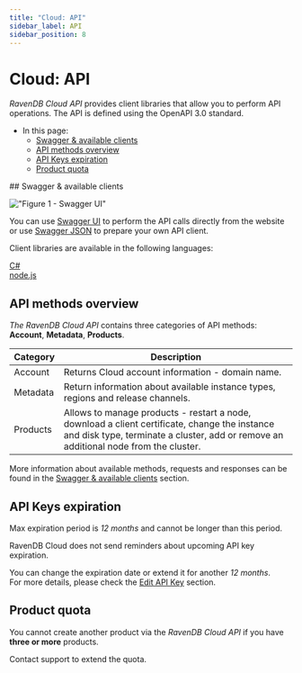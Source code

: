 ```yaml
---
title: "Cloud: API"
sidebar_label: API
sidebar_position: 8
---
```



# Cloud: API
<Admonition type="note" title="Note">

*RavenDB Cloud API* provides client libraries that allow you to perform API operations. 
The API is defined using the OpenAPI 3.0 standard. 

* In this page:
    * [Swagger & available clients](#swagger-&-available-clients)
    * [API methods overview](#api-methods-overview)
    * [API Keys expiration](#api-keys-expiration)
    * [Product quota](#product-quota)

</Admonition>
## Swagger & available clients

!["Figure 1 - Swagger UI"](./assets/cloud-api-swagger-ui-overview.png)

You can use [Swagger UI](https://api.cloud.ravendb.net/swagger/index.html) to perform the API calls directly from the website
or use [Swagger JSON](https://api.cloud.ravendb.net/api/v1/swagger.json) to prepare your own API client.

Client libraries are available in the following languages:

[C#](https://www.nuget.org/packages/RavenDB.Cloud.Api.Client)  
[node.js](https://www.npmjs.com/package/ravendb-cloud)



## API methods overview

*The RavenDB Cloud API* contains three categories of API methods: **Account**, **Metadata**, **Products**.

| **Category** | **Description**                                                                                                                                                                       |
|--------------|---------------------------------------------------------------------------------------------------------------------------------------------------------------------------------------|
| Account      | Returns Cloud account information - domain name.                                                                                                                                      |
| Metadata     | Return information about available instance types, regions and release channels.                                                                                                      |
| Products     | Allows to manage products - restart a node, download a client certificate, change the instance and disk type, terminate a cluster, add or remove an additional node from the cluster. |

More information about available methods, requests and responses can be found in the [Swagger & available clients](#swagger-&-available-clients) section.



## API Keys expiration

Max expiration period is *12 months* and cannot be longer than this period.

<Admonition type="warning" title="Warning"> 
RavenDB Cloud does not send reminders about upcoming API key expiration.   
</Admonition>

You can change the expiration date or extend it for another *12 months*.  
For more details, please check the [Edit API Key](../cloud/portal/cloud-portal-api-tab#edit-api-key) section.



## Product quota

You cannot create another product via the *RavenDB Cloud API* if you have **three or more** products.  

<Admonition type="info" title="Info">
Contact support to extend the quota.
</Admonition>


